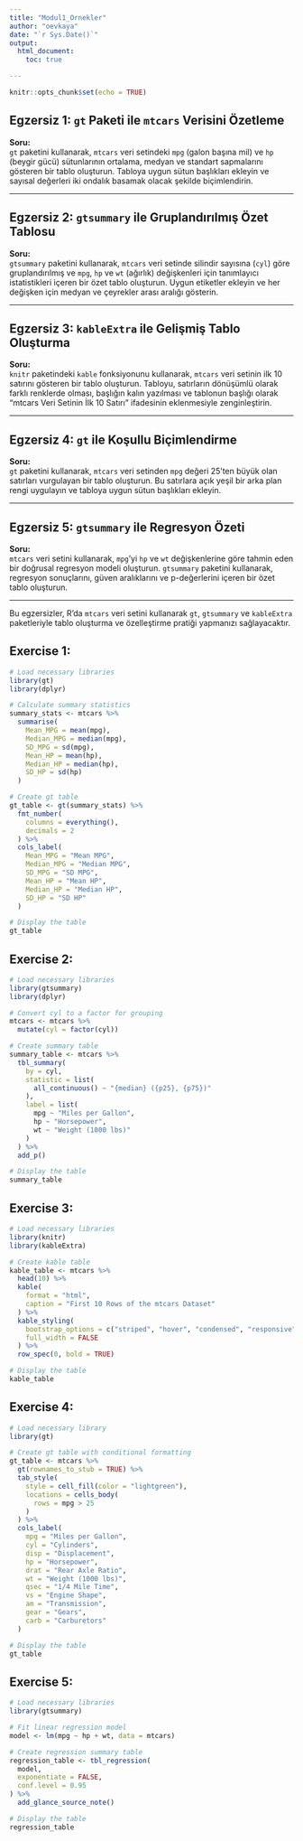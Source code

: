```yaml
---
title: "Modul1_Ornekler"
author: "oevkaya"
date: "`r Sys.Date()`"
output: 
  html_document:
    toc: true

---
```


```r
knitr::opts_chunk$set(echo = TRUE)
```


## Egzersiz 1: `gt` Paketi ile `mtcars` Verisini Özetleme

**Soru:**  
`gt` paketini kullanarak, `mtcars` veri setindeki `mpg` (galon başına mil) ve `hp` (beygir gücü) sütunlarının ortalama, medyan ve standart sapmalarını gösteren bir tablo oluşturun. Tabloya uygun sütun başlıkları ekleyin ve sayısal değerleri iki ondalık basamak olacak şekilde biçimlendirin.

---

## Egzersiz 2: `gtsummary` ile Gruplandırılmış Özet Tablosu

**Soru:**  
`gtsummary` paketini kullanarak, `mtcars` veri setinde silindir sayısına (`cyl`) göre gruplandırılmış ve `mpg`, `hp` ve `wt` (ağırlık) değişkenleri için tanımlayıcı istatistikleri içeren bir özet tablo oluşturun. Uygun etiketler ekleyin ve her değişken için medyan ve çeyrekler arası aralığı gösterin.

---

## Egzersiz 3: `kableExtra` ile Gelişmiş Tablo Oluşturma

**Soru:**  
`knitr` paketindeki `kable` fonksiyonunu kullanarak, `mtcars` veri setinin ilk 10 satırını gösteren bir tablo oluşturun. Tabloyu, satırların dönüşümlü olarak farklı renklerde olması, başlığın kalın yazılması ve tablonun başlığı olarak "mtcars Veri Setinin İlk 10 Satırı" ifadesinin eklenmesiyle zenginleştirin.

---

## Egzersiz 4: `gt` ile Koşullu Biçimlendirme

**Soru:**  
`gt` paketini kullanarak, `mtcars` veri setinden `mpg` değeri 25'ten büyük olan satırları vurgulayan bir tablo oluşturun. Bu satırlara açık yeşil bir arka plan rengi uygulayın ve tabloya uygun sütun başlıkları ekleyin.

---

## Egzersiz 5: `gtsummary` ile Regresyon Özeti

**Soru:**  
`mtcars` veri setini kullanarak, `mpg`'yi `hp` ve `wt` değişkenlerine göre tahmin eden bir doğrusal regresyon modeli oluşturun. `gtsummary` paketini kullanarak, regresyon sonuçlarını, güven aralıklarını ve p-değerlerini içeren bir özet tablo oluşturun.

---

Bu egzersizler, R'da `mtcars` veri setini kullanarak `gt`, `gtsummary` ve `kableExtra` paketleriyle tablo oluşturma ve özelleştirme pratiği yapmanızı sağlayacaktır.


## Exercise 1:

```r
# Load necessary libraries
library(gt)
library(dplyr)

# Calculate summary statistics
summary_stats <- mtcars %>%
  summarise(
    Mean_MPG = mean(mpg),
    Median_MPG = median(mpg),
    SD_MPG = sd(mpg),
    Mean_HP = mean(hp),
    Median_HP = median(hp),
    SD_HP = sd(hp)
  )

# Create gt table
gt_table <- gt(summary_stats) %>%
  fmt_number(
    columns = everything(),
    decimals = 2
  ) %>%
  cols_label(
    Mean_MPG = "Mean MPG",
    Median_MPG = "Median MPG",
    SD_MPG = "SD MPG",
    Mean_HP = "Mean HP",
    Median_HP = "Median HP",
    SD_HP = "SD HP"
  )

# Display the table
gt_table

```


## Exercise 2: 

```r
# Load necessary libraries
library(gtsummary)
library(dplyr)

# Convert cyl to a factor for grouping
mtcars <- mtcars %>%
  mutate(cyl = factor(cyl))

# Create summary table
summary_table <- mtcars %>%
  tbl_summary(
    by = cyl,
    statistic = list(
      all_continuous() ~ "{median} ({p25}, {p75})"
    ),
    label = list(
      mpg ~ "Miles per Gallon",
      hp ~ "Horsepower",
      wt ~ "Weight (1000 lbs)"
    )
  ) %>%
  add_p()

# Display the table
summary_table

```


## Exercise 3: 


```r
# Load necessary libraries
library(knitr)
library(kableExtra)

# Create kable table
kable_table <- mtcars %>%
  head(10) %>%
  kable(
    format = "html",
    caption = "First 10 Rows of the mtcars Dataset"
  ) %>%
  kable_styling(
    bootstrap_options = c("striped", "hover", "condensed", "responsive"),
    full_width = FALSE
  ) %>%
  row_spec(0, bold = TRUE)

# Display the table
kable_table

```

## Exercise 4: 

```r
# Load necessary library
library(gt)

# Create gt table with conditional formatting
gt_table <- mtcars %>%
  gt(rownames_to_stub = TRUE) %>%
  tab_style(
    style = cell_fill(color = "lightgreen"),
    locations = cells_body(
      rows = mpg > 25
    )
  ) %>%
  cols_label(
    mpg = "Miles per Gallon",
    cyl = "Cylinders",
    disp = "Displacement",
    hp = "Horsepower",
    drat = "Rear Axle Ratio",
    wt = "Weight (1000 lbs)",
    qsec = "1/4 Mile Time",
    vs = "Engine Shape",
    am = "Transmission",
    gear = "Gears",
    carb = "Carburetors"
  )

# Display the table
gt_table

```


## Exercise 5: 

```r
# Load necessary libraries
library(gtsummary)

# Fit linear regression model
model <- lm(mpg ~ hp + wt, data = mtcars)

# Create regression summary table
regression_table <- tbl_regression(
  model,
  exponentiate = FALSE,
  conf.level = 0.95
) %>%
  add_glance_source_note()

# Display the table
regression_table

```

